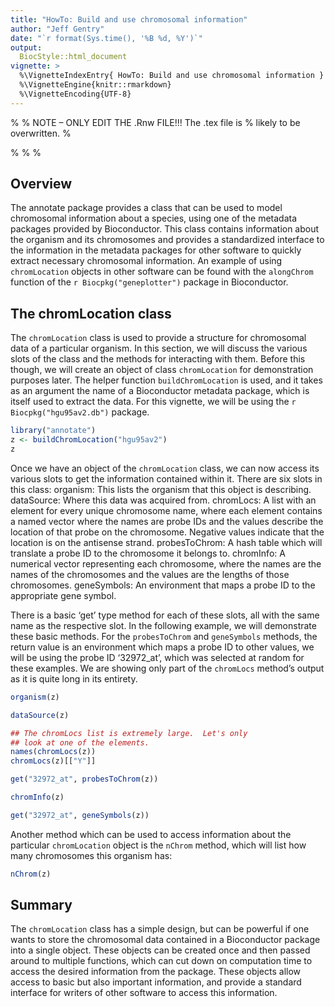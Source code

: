 ```yaml
---
title: "HowTo: Build and use chromosomal information"
author: "Jeff Gentry"
date: "`r format(Sys.time(), '%B %d, %Y')`"
output:
  BiocStyle::html_document
vignette: >
  %\VignetteIndexEntry{ HowTo: Build and use chromosomal information }
  %\VignetteEngine{knitr::rmarkdown}
  %\VignetteEncoding{UTF-8}
---
```

%
% NOTE -- ONLY EDIT THE .Rnw FILE!!!  The .tex file is
% likely to be overwritten.
%


% \VignetteIndexEntry{HowTo: use chromosomal information}
% \VignetteDepends{annotate, hgu95av2.db}
% \VignetteKeywords{Expression Analysis, Annotation}

\newcommand{\Rfunction}[1]{{\texttt{#1}}}
\newcommand{\Rmethod}[1]{{\texttt{#1}}}

\newcommand{\Robject}[1]{{\texttt{#1}}}
\newcommand{\Rpackage}[1]{{*#1*}}
\newcommand{\Rclass}[1]{{*#1*}}

\usepackage{hyperref}

\usepackage[authoryear,round]{natbib}
\usepackage{times}

\bibliographystyle{plainnat}


## Overview

The annotate package provides a class that can be used to model
chromosomal information about a species, using one of the metadata
packages provided by Bioconductor.  This class contains information
about the organism and its chromosomes and provides a standardized
interface to the information in the metadata packages for other
software to quickly extract necessary chromosomal information.  An
example of using `chromLocation` objects in other software can
be found with the `alongChrom` function of the
`r Biocpkg("geneplotter")` package in Bioconductor.

## The chromLocation class

The `chromLocation` class is used to provide a structure for
chromosomal data of a particular organism.  In this section, we will
discuss the various slots of the class and the methods for interacting
with them.  Before this though, we will create an object of class
`chromLocation` for demonstration purposes later.  The helper
function `buildChromLocation` is used, and it takes as an
argument the name of a Bioconductor metadata package, which is itself
used to extract the data.  For this vignette, we will be using the
`r Biocpkg("hgu95av2.db")` package.

```r
library("annotate")
z <- buildChromLocation("hgu95av2")
z
```

Once we have an object of the `chromLocation` class, we can now
access its various slots to get the information contained within it.
There are six slots in this class:
organism:       This lists the organism that this object is describing.
dataSource:     Where this data was acquired from.
chromLocs:      A list with an element for every unique chromosome 
                name, where each element contains a named vector where
                the names are probe IDs and the values describe the
                location of that probe on the chromosome.  Negative
                values indicate that the location is on the antisense
                strand. 
probesToChrom:  A hash table which will translate a probe ID to the 
                chromosome it belongs to.
chromInfo:      A numerical vector representing each chromosome, where
                the names are the names of the chromosomes and the
                values are the lengths of those chromosomes.
geneSymbols:    An environment that maps a probe ID to the appropriate
                gene symbol.

There is a basic 'get' type method for each of these slots, all with
the same name as the respective slot.  In the following example, we
will demonstrate these basic methods.  For the
`probesToChrom` and `geneSymbols` methods, the
return value is an environment which maps a probe ID to other values,
we will be using the probe ID '32972_at', which was selected at
random for these examples.  We are showing only part of the
`chromLocs` method's output as it is quite long in its entirety.

```r
organism(z)

dataSource(z)

## The chromLocs list is extremely large.  Let's only
## look at one of the elements.
names(chromLocs(z))
chromLocs(z)[["Y"]]

get("32972_at", probesToChrom(z))

chromInfo(z)

get("32972_at", geneSymbols(z))

```

Another method which can be used to access information about the
particular `chromLocation` object is the `nChrom`
method, which will list how many chromosomes this organism has:

```r
nChrom(z)
```

## Summary

The `chromLocation` class has a simple design, but can be
powerful if one wants to store the chromosomal data contained in a
Bioconductor package into a single object.  These objects can be
created once and then passed around to multiple functions, which can
cut down on computation time to access the desired information from
the package.  These objects allow access to basic but also important
information, and provide a standard interface for writers of other
software to access this information.

